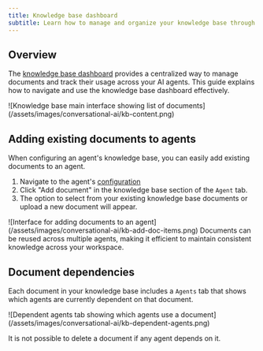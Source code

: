 ```yaml
---
title: Knowledge base dashboard
subtitle: Learn how to manage and organize your knowledge base through the ElevenLabs Knowledge Base Dashboard
---
```


## Overview

The [knowledge base dashboard](https://elevenlabs.io/app/conversational-ai/knowledge-base) provides a centralized way to manage documents and track their usage across your AI agents. This guide explains how to navigate and use the knowledge base dashboard effectively.

<Frame background="subtle">
  ![Knowledge base main interface showing list of
  documents](/assets/images/conversational-ai/kb-content.png)
</Frame>

## Adding existing documents to agents

When configuring an agent's knowledge base, you can easily add existing documents to an agent.

1. Navigate to the agent's [configuration](https://elevenlabs.io/app/conversational-ai/)
2. Click "Add document" in the knowledge base section of the `Agent` tab.
3. The option to select from your existing knowledge base documents or upload a new document will appear.

<Frame background="subtle">
  ![Interface for adding documents to an
  agent](/assets/images/conversational-ai/kb-add-doc-items.png)
</Frame>

<Tip>
  Documents can be reused across multiple agents, making it efficient to maintain consistent
  knowledge across your workspace.
</Tip>

## Document dependencies

Each document in your knowledge base includes a `Agents` tab that shows which agents are currently dependent on that document.

<Frame background="subtle">
  ![Dependent agents tab showing which agents use a
  document](/assets/images/conversational-ai/kb-dependent-agents.png)
</Frame>

It is not possible to delete a document if any agent depends on it.
